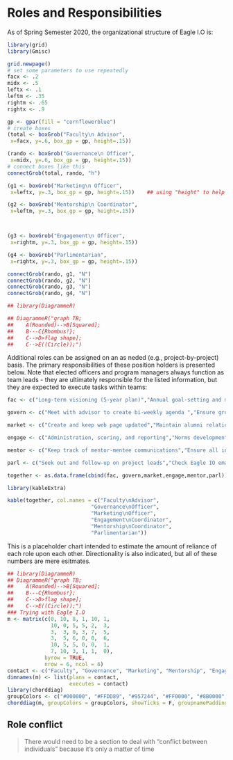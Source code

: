 # Roles and Responsibilities {#roles}

As of Spring Semester 2020, the organizational structure of Eagle I.O is:

```r

library(grid)
library(Gmisc)

grid.newpage()
# set some parameters to use repeatedly
facx <- .2
midx <- .5
leftx <- .1
leftm <- .35
rightm <- .65
rightx <- .9

gp <- gpar(fill = "cornflowerblue")
# create boxes
(total <- boxGrob("Faculty\n Advisor", 
 x=facx, y=.6, box_gp = gp, height=.15))

(rando <- boxGrob("Governance\n Officer", 
 x=midx, y=.6, box_gp = gp, height=.15))
# connect boxes like this
connectGrob(total, rando, "h")

(g1 <- boxGrob("Marketing\n Officer", 
 x=leftx, y=.3, box_gp = gp, height=.15))    ## using "height" to help with forced breaks

(g2 <- boxGrob("Mentorship\n Coordinator", 
 x=leftm, y=.3, box_gp = gp, height=.15))



(g3 <- boxGrob("Engagement\n Officer", 
 x=rightm, y=.3, box_gp = gp, height=.15))

(g4 <- boxGrob("Parlimentarian", 
 x=rightx, y=.3, box_gp = gp, height=.15))

connectGrob(rando, g1, "N")
connectGrob(rando, g2, "N")
connectGrob(rando, g3, "N")
connectGrob(rando, g4, "N")

```

```r

## library(DiagrammeR)

## DiagrammeR("graph TB;
##    A(Rounded)-->B[Squared];
##    B---C{Rhombus!};
##    C-->D>flag shape];
##    C-->E((Circle));")


```


Additional roles can be assigned on an as neded (e.g., project-by-project) basis. The primary responsibilities of these position holders is presented below. Note that elected officers and program managers always function as team leads - they are ultimately responsible for the listed information, but they are expected to execute tasks within teams:


```r

fac <- c("Long-term visioning (5-year plan)","Annual goal-setting and monitoring (projects, clients, research)","Budgeting and staffing", "")

govern <- c("Meet with advisor to create bi-weekly agenda ","Ensure group dynamic is working ","Lead bi-weekly meetings","GroupMe coordinator")

market <- c("Create and keep web page updated","Maintain alumni relations and contact information ","Maintain and update flyer for promotion of group","Coordinate logistics of annual events (orientation, mid-year soiree, SIOP, etc.)")

engage <- c("Administration, scoring, and reporting","Norms development and maintenance","Ongoing validation studies and technical report generation","Delegating project-related tasks to others")

mentor <- c("Keep track of mentor-mentee communications","Ensure all incoming first year students have a mentor (pairing process)","Update calendar of activities and communicate with program participants","Keep track of mentors and mentees - Holding them accountable for meetings and communication")

parl <- c("Seek out and follow-up on project leads","Check Eagle IO email and communicate","Take notes during meetings and uploading to share drive","Keep track of the agenda during meetings")

together <- as.data.frame(cbind(fac, govern,market,engage,mentor,parl))

library(kableExtra)

kable(together, col.names = c("Faculty\nAdvisor",
                           "Governance\nOfficer",
                           "Marketing\nOfficer",
                           "Engagement\nCoordinator",
                           "Mentorship\nCoordinator",
                           "Parlimentarian"))

```

This is a placeholder chart intended to estimate the amount of reliance of each role upon each other. Directionality is also indicated, but all of these numbers are mere esitmates.

```r

## library(DiagrammeR)
## DiagrammeR("graph TB;
##    A(Rounded)-->B[Squared];
##    B---C{Rhombus!};
##    C-->D>flag shape];
##    C-->E((Circle));")
### Trying with Eagle I.O
m <- matrix(c(0, 10, 8, 1, 10, 1,
              10, 0, 5, 5, 2,  3,     
              3,  3, 0, 3, 7,  5,  
              3,  5, 6, 0, 0,  6,     
              10, 5, 5, 0, 0,  1,   
              7, 10, 3, 1, 1,  0),              
            byrow = TRUE,
            nrow = 6, ncol = 6)
contact <- c("Faculty", "Governance", "Marketing", "Mentorship", "Engagement", "Parliment")
dimnames(m) <- list(plans = contact,
                    executes = contact)
library(chorddiag)
groupColors <- c("#000000", "#FFDD89", "#957244", "#FF0000", "#8B0000", "#FF8C00")
chorddiag(m, groupColors = groupColors, showTicks = F, groupnamePadding = 20, groupnameFontsize = 12)
```

## Role conflict

> There would need to be a section to deal with "conflict between individuals" because it's only a matter of time
